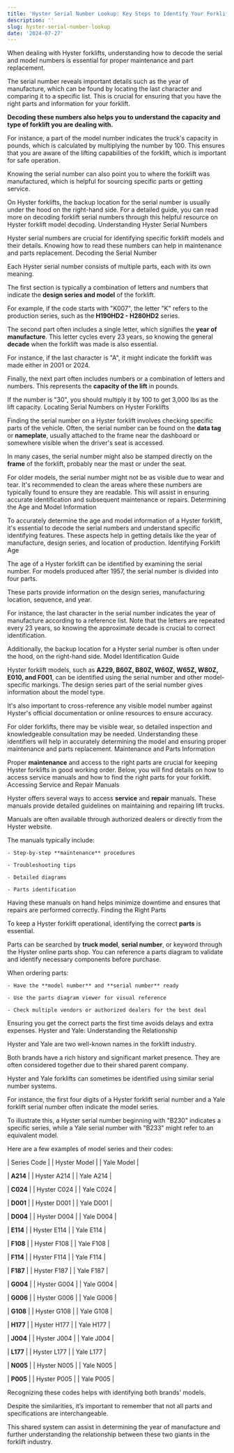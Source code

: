 ```yaml
---
title: 'Hyster Serial Number Lookup: Key Steps to Identify Your Forklift'
description: ''
slug: hyster-serial-number-lookup
date: '2024-07-27'
---
```



When dealing with Hyster forklifts, understanding how to decode the serial and model numbers is essential for proper maintenance and part replacement.

The serial number reveals important details such as the year of manufacture, which can be found by locating the last character and comparing it to a specific list. This is crucial for ensuring that you have the right parts and information for your forklift.

**Decoding these numbers also helps you to understand the capacity and type of forklift you are dealing with.**

For instance, a part of the model number indicates the truck's capacity in pounds, which is calculated by multiplying the number by 100. This ensures that you are aware of the lifting capabilities of the forklift, which is important for safe operation.

Knowing the serial number can also point you to where the forklift was manufactured, which is helpful for sourcing specific parts or getting service.

On Hyster forklifts, the backup location for the serial number is usually under the hood on the right-hand side. For a detailed guide, you can read more on decoding forklift serial numbers through this helpful resource on Hyster forklift model decoding.
Understanding Hyster Serial Numbers

Hyster serial numbers are crucial for identifying specific forklift models and their details. Knowing how to read these numbers can help in maintenance and parts replacement.
Decoding the Serial Number

Each Hyster serial number consists of multiple parts, each with its own meaning.

The first section is typically a combination of letters and numbers that indicate the **design series and model** of the forklift.

For example, if the code starts with "K007", the letter "K" refers to the production series, such as the **H190HD2 - H280HD2** series.

The second part often includes a single letter, which signifies the **year of manufacture**. This letter cycles every 23 years, so knowing the general **decade** when the forklift was made is also essential.

For instance, if the last character is "A", it might indicate the forklift was made either in 2001 or 2024.

Finally, the next part often includes numbers or a combination of letters and numbers. This represents the **capacity of the lift** in pounds.

If the number is "30", you should multiply it by 100 to get 3,000 lbs as the lift capacity.
Locating Serial Numbers on Hyster Forklifts

Finding the serial number on a Hyster forklift involves checking specific parts of the vehicle. Often, the serial number can be found on the **data tag** or **nameplate**, usually attached to the frame near the dashboard or somewhere visible when the driver's seat is accessed.

In many cases, the serial number might also be stamped directly on the **frame** of the forklift, probably near the mast or under the seat.

For older models, the serial number might not be as visible due to wear and tear. It's recommended to clean the areas where these numbers are typically found to ensure they are readable. This will assist in ensuring accurate identification and subsequent maintenance or repairs.
Determining the Age and Model Information

To accurately determine the age and model information of a Hyster forklift, it's essential to decode the serial numbers and understand specific identifying features. These aspects help in getting details like the year of manufacture, design series, and location of production.
Identifying Forklift Age

The age of a Hyster forklift can be identified by examining the serial number. For models produced after 1957, the serial number is divided into four parts.

These parts provide information on the design series, manufacturing location, sequence, and year.

For instance, the last character in the serial number indicates the year of manufacture according to a reference list. Note that the letters are repeated every 23 years, so knowing the approximate decade is crucial to correct identification.

Additionally, the backup location for a Hyster serial number is often under the hood, on the right-hand side.
Model Identification Guide

Hyster forklift models, such as **A229, B60Z, B80Z, W60Z, W65Z, W80Z, E010, and F001**, can be identified using the serial number and other model-specific markings. The design series part of the serial number gives information about the model type.

It's also important to cross-reference any visible model number against Hyster's official documentation or online resources to ensure accuracy.

For older forklifts, there may be visible wear, so detailed inspection and knowledgeable consultation may be needed. Understanding these identifiers will help in accurately determining the model and ensuring proper maintenance and parts replacement.
Maintenance and Parts Information

Proper **maintenance** and access to the right parts are crucial for keeping Hyster forklifts in good working order. Below, you will find details on how to access service manuals and how to find the right parts for your forklift.
Accessing Service and Repair Manuals

Hyster offers several ways to access **service** and **repair** manuals. These manuals provide detailed guidelines on maintaining and repairing lift trucks.

Manuals are often available through authorized dealers or directly from the Hyster website.

The manuals typically include:

 	- Step-by-step **maintenance** procedures

 	- Troubleshooting tips

 	- Detailed diagrams

 	- Parts identification

Having these manuals on hand helps minimize downtime and ensures that repairs are performed correctly.
Finding the Right Parts

To keep a Hyster forklift operational, identifying the correct **parts** is essential.

Parts can be searched by **truck model**, **serial number**, or keyword through the Hyster online parts shop. You can reference a parts diagram to validate and identify necessary components before purchase.

When ordering parts:

 	- Have the **model number** and **serial number** ready

 	- Use the parts diagram viewer for visual reference

 	- Check multiple vendors or authorized dealers for the best deal

Ensuring you get the correct parts the first time avoids delays and extra expenses.
Hyster and Yale: Understanding the Relationship

Hyster and Yale are two well-known names in the forklift industry.

Both brands have a rich history and significant market presence. They are often considered together due to their shared parent company.

Hyster and Yale forklifts can sometimes be identified using similar serial number systems.

For instance, the first four digits of a Hyster forklift serial number and a Yale forklift serial number often indicate the model series.

To illustrate this, a Hyster serial number beginning with "B230" indicates a specific series, while a Yale serial number with "B233" might refer to an equivalent model.

Here are a few examples of model series and their codes:

| Series Code |
| Hyster Model |
| Yale Model |

| **A214** |
| Hyster A214 |
| Yale A214 |

| **C024** |
| Hyster C024 |
| Yale C024 |

| **D001** |
| Hyster D001 |
| Yale D001 |

| **D004** |
| Hyster D004 |
| Yale D004 |

| **E114** |
| Hyster E114 |
| Yale E114 |

| **F108** |
| Hyster F108 |
| Yale F108 |

| **F114** |
| Hyster F114 |
| Yale F114 |

| **F187** |
| Hyster F187 |
| Yale F187 |

| **G004** |
| Hyster G004 |
| Yale G004 |

| **G006** |
| Hyster G006 |
| Yale G006 |

| **G108** |
| Hyster G108 |
| Yale G108 |

| **H177** |
| Hyster H177 |
| Yale H177 |

| **J004** |
| Hyster J004 |
| Yale J004 |

| **L177** |
| Hyster L177 |
| Yale L177 |

| **N005** |
| Hyster N005 |
| Yale N005 |

| **P005** |
| Hyster P005 |
| Yale P005 |

Recognizing these codes helps with identifying both brands' models.

Despite the similarities, it’s important to remember that not all parts and specifications are interchangeable.

This shared system can assist in determining the year of manufacture and further understanding the relationship between these two giants in the forklift industry.
